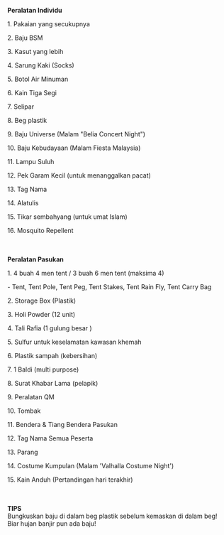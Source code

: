 
<GuideHeader id="8" />

**Peralatan Individu**
<br/>
<p className="">1. Pakaian yang secukupnya</p>
<p className="">2. Baju BSM</p>
<p className="">3. Kasut yang lebih</p>
<p className="">4. Sarung Kaki (Socks)</p>
<p className="">5. Botol Air Minuman</p>
<p className="">6. Kain Tiga Segi</p>
<p className="">7. Selipar</p>
<p className="">8. Beg plastik</p>
<p className="">9. Baju Universe (Malam "Belia Concert Night")</p>
<p className="">10. Baju Kebudayaan (Malam Fiesta Malaysia)</p>
<p className="">11. Lampu Suluh</p>
<p className="">12. Pek Garam Kecil (untuk menanggalkan pacat)</p>
<p className="">13. Tag Nama</p>
<p className="">14. Alatulis</p>
<p className="">15. Tikar sembahyang (untuk umat Islam)</p>
<p className="">16. Mosquito Repellent</p>

<br/><br/>
**Peralatan Pasukan**
<br/>
<p className="">1. 4 buah 4 men tent / 3 buah 6 men tent (maksima 4)</p>
<p className="ml-4">- Tent, Tent Pole, Tent Peg, Tent Stakes, Tent Rain Fly, Tent Carry Bag</p>

<p className="">2. Storage Box (Plastik)</p>

<p className="">3. Holi Powder (12 unit)</p>

<p className="">4. Tali Rafia (1 gulung besar )</p>

<p className="">5. Sulfur untuk keselamatan kawasan khemah</p>

<p className="">6. Plastik sampah (kebersihan)</p>

<p className="">7. 1 Baldi (multi purpose)</p>

<p className="">8. Surat Khabar Lama (pelapik)</p>

<p className="">9. Peralatan QM</p>

<p className="">10. Tombak</p>

<p className="">11. Bendera & Tiang Bendera Pasukan</p>

<p className="">12. Tag Nama Semua Peserta</p>

<p className="">13. Parang</p>

<p className="">14. Costume Kumpulan (Malam 'Valhalla Costume Night')</p>

<p className="">15. Kain Anduh (Pertandingan hari terakhir)</p>

<br/><br/>
**TIPS**\
Bungkuskan baju di dalam beg plastik sebelum kemaskan di dalam beg!\
Biar hujan banjir pun ada baju!